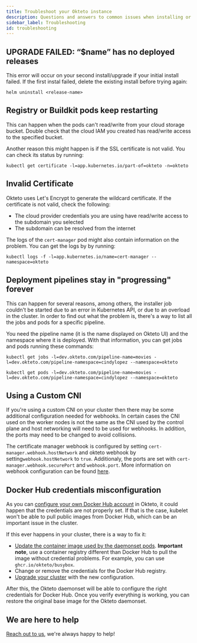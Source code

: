 ```yaml
---
title: Troubleshoot your Okteto instance
description: Questions and answers to common issues when installing or upgrading your Okteto instance
sidebar_label: Troubleshooting
id: troubleshooting
---
```


## UPGRADE FAILED: “$name” has no deployed releases

This error will occur on your second install/upgrade if your initial install failed. If the first instal failed, delete the existing install before trying again:

```
helm uninstall <release-name>
```

## Registry or Buildkit pods keep restarting

This can happen when the pods can't read/write from your cloud storage bucket. Double check that the cloud IAM you created has read/write access to the specified bucket.

Another reason this might happen is if the SSL certificate is not valid. You can check its status by running:

```console
kubectl get certificate -l=app.kubernetes.io/part-of=okteto -n=okteto
```

## Invalid Certificate

Okteto uses Let's Encrypt to generate the wildcard certificate. If the certificate is not valid, check the following:

- The cloud provider credentials you are using have read/write access to the subdomain you selected
- The subdomain can be resolved from the internet

The logs of the `cert-manager` pod might also contain information on the problem. You can get the logs by by running:

```console
kubectl logs -f -l=app.kubernetes.io/name=cert-manager --namespace=okteto
```

## Deployment pipelines stay in "progressing" forever

This can happen for several reasons, among others, the installer job couldn't be started due to an error in Kubernetes API, or due to an overload in the cluster.
In order to find out what the problem is, there's a way to list all the jobs and pods for a specific pipeline.

You need the pipeline name (it is the name displayed on Okteto UI) and the namespace where it is deployed. With that information, you can get jobs and pods running these commands:

```console
kubectl get jobs -l=dev.okteto.com/pipeline-name=movies -l=dev.okteto.com/pipeline-namespace=cindylopez --namespace=okteto
```

```console
kubectl get pods -l=dev.okteto.com/pipeline-name=movies -l=dev.okteto.com/pipeline-namespace=cindylopez --namespace=okteto
```

## Using a Custom CNI

If you're using a custom CNI on your cluster then there may be some additional configuration needed for webhooks.
In certain cases the CNI used on the worker nodes is not the same as the CNI used by the control plane and host networking will need to be used for webhooks.
In addition, the ports may need to be changed to avoid collisions.

The certificate manager webhook is configured by setting `cert-manager.webhook.hostNetwork` and okteto webhook by setting`webhook.hostNetwork` to `true`.
Additionaly, the ports are set with `cert-manager.webhook.securePort` and `webhook.port`.
More information on webhook configuration can be found [here](enterprise/administration/configuration.mdx#webhook).

## Docker Hub credentials misconfiguration

As you can [configure your own Docker Hub account](enterprise/administration/configuration.mdx#privateregistry) in Okteto, it could happen that the credentials are not properly set. If that is the case, kubelet won't be able to pull public images from Docker Hub, which can be an important issue in the cluster.

If this ever happens in your cluster, there is a way to fix it:
- [Update the container image used by the daemonset pods](enterprise/administration/configuration.mdx#daemonset). **Important note**, use a container registry different than Docker Hub to pull the image without credential problems. For example, you can use `ghcr.io/okteto/busybox`.
- Change or remove the credentials for the Docker Hub registry.
- [Upgrade your cluster](enterprise/install/upgrade.mdx) with the new configuration.

After this, the Okteto daemonset will be able to configure the right credentials for Docker Hub. Once you verify everything is working, you can restore the original base image for the Okteto daemonset.

## We are here to help

[Reach out to us](https://community.okteto.com/), we're always happy to help!